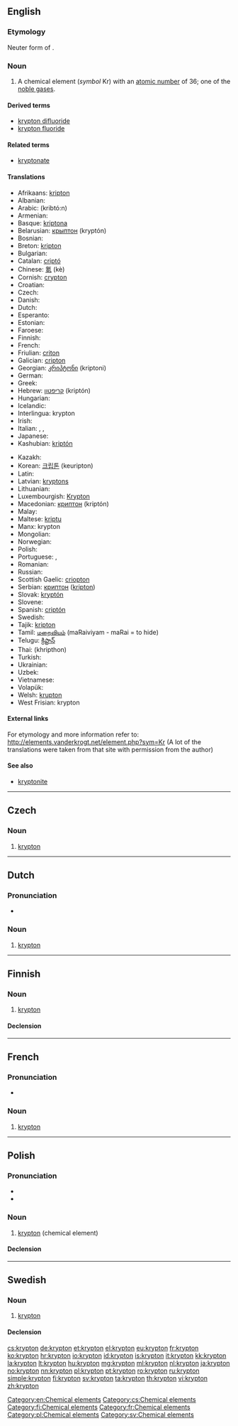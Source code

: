 {{also|Krypton}}
==English==

{{elements|Kr|bromine|Br|rubidium|Rb}}

===Etymology===
Neuter form of {{etyl|grc}} {{term|κρυπτός||hidden}}.

===Noun===
{{en-noun|-}}
{{wikipedia}}

# A chemical element (''symbol'' Kr) with an [[atomic number]] of 36; one of the [[noble gas]]es.

====Derived terms====
* [[krypton difluoride]]
* [[krypton fluoride]]
<!--NOT kryptonite: this comes from the name of the fictional planet Krypton, not the element krypton-->

====Related terms====
* [[kryptonate]]
<!--NOT kryptonite: this comes from the name of the fictional planet Krypton, not the element krypton-->

====Translations====
{{trans-top|a chemical element}}
* Afrikaans: [[kripton]]
* Albanian: {{t-|sq|kripton|xs=Albanian}}
* Arabic: {{Arab|[[كربتون]]}} (kribtó:n) {{m}}
* Armenian: {{t-|hy|կրիպտոն|tr=kripton}}
* Basque: [[kriptona]]
* Belarusian: [[крыптон]] (kryptón) {{m}}
* Bosnian: {{t-|bs|kripton}}
* Breton: [[kripton]]
* Bulgarian: {{t-|bg|криптон|m|tr=kriptón}}
* Catalan: [[criptó]]
* Chinese: [[氪]] (kè)
* Cornish: [[crypton]]
* Croatian: {{t+|hr|kripton}}
* Czech: {{t+|cs|krypton}}
* Danish: {{t-|da|krypton}}
* Dutch: {{t+|nl|krypton|n}}
* Esperanto: {{t+|eo|kriptono|xs=Esperanto}}
* Estonian: {{t-|et|krüptoon}}
* Faroese: {{t-|fo|krypton|xs=Faroese}}
* Finnish: {{t+|fi|krypton}}
* French: {{t+|fr|krypton|m}}
* Friulian: [[criton]]
* Galician: [[cripton]]
* Georgian: [[კრიპტონი]] (kriptoni)
* German: {{t+|de|Krypton|n}}
* Greek: {{t+|el|κρυπτό|n|tr=kryptó}}
* Hebrew: [[קריפטון]] (kriptón)
* Hungarian: {{t+|hu|kripton}}
* Icelandic: {{t+|is|krypton}}
* Interlingua: krypton
* Irish: {{t+|ga|crioptón|xs=Irish}}
* Italian: {{t+|it|cripto|m}}, {{t-|it|kripto|m}}, {{t-|it|krypto|m}}
* Japanese: {{t+|ja|クリプトン|tr=kuriputon}}
* Kashubian: [[kriptón]]
{{trans-mid}}
* Kazakh: {{t-|kk|криптон|tr=kripton|sc=Cyrl|xs=Kazakh}}
* Korean: [[크립톤]] (keuripton)
* Latin: {{t+|la|krypton}}
* Latvian: [[kryptons]]
* Lithuanian: {{t+|lt|kriptonas|xs=Lithuanian}}
* Luxembourgish: [[Krypton]]
* Macedonian: [[криптон]] (kriptón) {{m}}
* Malay: {{t-|ms|kripton|xs=Malay}}
* Maltese: [[kriptu]]
* Manx: krypton
* Mongolian: {{t-|mn|криптон|tr=kripton|sc=Cyrl|xs=Mongolian}}
* Norwegian: {{t+|no|krypton}}
* Polish: {{t+|pl|krypton|m}}
* Portuguese: {{t+|pt|crípton|m}}, {{t+|pt|criptônio|m}}
* Romanian: {{t+|ro|kripton|n}}
* Russian: {{t+|ru|криптон|m|tr=kriptón}}
* Scottish Gaelic: [[criopton]]
* Serbian: [[криптон]] ([[kripton]]) {{m}}
* Slovak: [[kryptón]]
* Slovene: {{t+|sl|kripton}}
* Spanish: [[criptón]] {{m}}
* Swedish: {{t+|sv|krypton|n}}
* Tajik: [[kripton]]
* Tamil: [[மறைவியம்]] (maRaiviyam - maRai = to hide)
* Telugu: [[క్రిప్టాన్]]
* Thai: {{Thai|[[คริปทอน]]}} (khripthon)
* Turkish: {{t+|tr|kripton}}
* Ukrainian: {{t-|uk|криптон|m|tr=kryptón|xs=Ukrainian}}
* Uzbek: {{t-|uz|криптон|tr=kripton|sc=Cyrl|xs=Uzbek}}
* Vietnamese: {{t-|vi|kripton|xs=Vietnamese}}
* Volapük: {{t|vo|kriptin}}
* Welsh: [[krupton]]
* West Frisian: krypton
{{trans-bottom}}

====External links====
For etymology and more information refer to:
http://elements.vanderkrogt.net/element.php?sym=Kr
(A lot of the translations were taken from that site with permission from the author)

====See also====
* [[kryptonite]]<!--which comes from the name of the fictional planet Krypton, not the name of the element-->

[[Category:en:Chemical elements]]

----

==Czech==
{{wikipedia|lang=cs}}

===Noun===
{{cs-noun|g=m}}

# [[#English|krypton]]

[[Category:cs:Chemical elements]]

----

==Dutch==
{{wikipedia|lang=nl}}
{{elements|Kr|broom|Br|rubidium|Rb|lang=nl}}

===Pronunciation===
* {{audio|Nl-krypton.ogg|Audio}}

===Noun===
{{nl-noun|n|-|-}}

# [[#English|krypton]]

----

==Finnish==
{{wikipedia|lang=fi}}

===Noun===
{{fi-noun}}

# [[#English|krypton]]

====Declension====
{{fi-decl-risti|krypton}}

[[Category:fi:Chemical elements]]

----

==French==
{{wikipedia|lang=fr}}

===Pronunciation===
* {{IPA|/kʁip.tɔ̃/|lang=fr}}

===Noun===
{{fr-noun-unc|m}}

# [[#English|krypton]]

[[Category:fr:Chemical elements]]

----

==Polish==
{{wikipedia|lang=pl}}

===Pronunciation===
* {{IPA|lang=pl|/ˈkrɨptɔn/}}
* {{audio|Pl-krypton.ogg|Audio}}

===Noun===
{{pl-noun|m}}

# [[#English|krypton]] (chemical element)

====Declension====
{{pl-decl-noun-sing|krypton|kryptonu|kryptonowi|krypton|kryptonem|kryptonie|kryptonie}}

[[Category:pl:Chemical elements]]

----

==Swedish==
{{wikipedia|lang=sv}}

===Noun===
{{sv-noun|g=n|-}}

# [[#English|krypton]]

====Declension====
{{sv-noun-unc-irreg-n|2=kryptonet}}

[[Category:sv:Chemical elements]]

[[cs:krypton]]
[[de:krypton]]
[[et:krypton]]
[[el:krypton]]
[[eu:krypton]]
[[fr:krypton]]
[[ko:krypton]]
[[hr:krypton]]
[[io:krypton]]
[[id:krypton]]
[[is:krypton]]
[[it:krypton]]
[[kk:krypton]]
[[la:krypton]]
[[lt:krypton]]
[[hu:krypton]]
[[mg:krypton]]
[[ml:krypton]]
[[nl:krypton]]
[[ja:krypton]]
[[no:krypton]]
[[nn:krypton]]
[[pl:krypton]]
[[pt:krypton]]
[[ro:krypton]]
[[ru:krypton]]
[[simple:krypton]]
[[fi:krypton]]
[[sv:krypton]]
[[ta:krypton]]
[[th:krypton]]
[[vi:krypton]]
[[zh:krypton]]